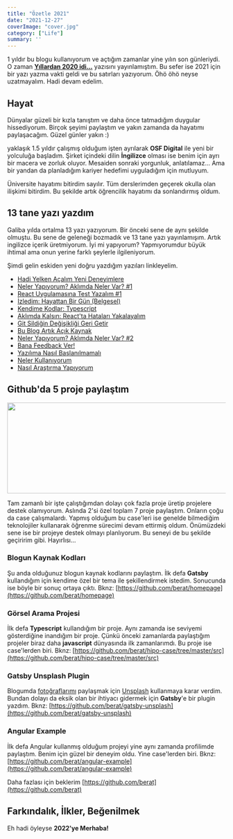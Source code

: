 ```yaml
---
title: "Özetle 2021"
date: "2021-12-27"
coverImage: "cover.jpg"
category: ["Life"]
summary: ''
---
```


1 yıldır bu blogu kullanıyorum ve açtığım zamanlar yine yılın son günleriydi. O zaman **[Yıllardan 2020 idi...](https://beratbozkurt.net/blog/yillardan-2020-idi/)** yazısını yayınlamıştım. Bu sefer ise 2021 için bir yazı yazma vakti geldi ve bu satırları yazıyorum. Öhö öhö neyse uzatmayalım. Hadi devam edelim. 

## Hayat

Dünyalar güzeli bir kızla tanıştım ve daha önce tatmadığım duygular hissediyorum. Birçok şeyimi paylaştım ve yakın zamanda da hayatımı paylaşacağım. Güzel günler yakın :)

yaklaşık 1.5 yıldır çalışmış olduğum işten ayrılarak **OSF Digital** ile yeni bir yolculuğa başladım. Şirket içindeki dilin **İngilizce** olması ise benim için ayrı bir macera ve zorluk oluyor. Mesaiden sonraki yorgunluk, anlatılamaz... Ama bir yandan da planladığım kariyer hedefimi uyguladığım için mutluyum. 

Üniversite hayatımı bitirdim sayılır. Tüm derslerimden geçerek okulla olan ilişkimi bitirdim. Bu şekilde artık öğrencilik hayatımı da sonlandırmış oldum. 

## 13 tane yazı yazdım

Galiba yılda ortalma 13 yazı yazıyorum. Bir önceki sene de aynı şekilde olmuştu. Bu sene de geleneği bozmadık ve 13 tane yazı yayınlamışım. Artık ingilizce içerik üretmiyorum. İyi mi yapıyorum? Yapmıyorumdur büyük ihtimal ama onun yerine farklı şeylerle ilgileniyorum.

Şimdi gelin eskiden yeni doğru yazdığım yazıları linkleyelim.
- [Hadi Yelken Açalım Yeni Deneyimlere](https://beratbozkurt.net/blog/hadi-yelken-acalim-yeni-deneyimlere/)
- [Neler Yapıyorum? Aklımda Neler Var? #1](https://beratbozkurt.net/blog/neler-yapiyorum-aklimda-neler-var-1/)
- [React Uygulamasına Test Yazalım #1](https://beratbozkurt.net/blog/react-uygulamasina-test-yazalim-1/)
- [İzledim: Hayattan Bir Gün (Belgesel)](https://beratbozkurt.net/blog/izledim-hayattan-bir-gun/)
- [Kendime Kodlar: Typescript](https://beratbozkurt.net/blog/kendime-kodlar-typescript/)
- [Aklımda Kalsın: React'ta Hataları Yakalayalım](https://beratbozkurt.net/blog/aklimda-kalsin-reactta-hatalari-yakalayalim/)
- [Git Sildiğin Değişikliği Geri Getir](https://beratbozkurt.net/blog/git-sildigin-degisikligi-geri-getirmek/)
- [Bu Blog Artık Açık Kaynak](https://beratbozkurt.net/blog/kisisel-blogumun-kodlari-acik-kaynak/)
- [Neler Yapıyorum? Aklımda Neler Var? #2](https://beratbozkurt.net/blog/neler-yapiyorum-aklimda-neler-var-2/)
- [Bana Feedback Ver!](https://beratbozkurt.net/blog/bana-feedback-ver/)
- [Yazılıma Nasıl Başlanılmamalı](https://beratbozkurt.net/blog/yazilima-nasil-baslanilmamali/)
- [Neler Kullanıyorum](https://beratbozkurt.net/blog/neler-kullaniyorum/)
- [Nasıl Araştırma Yapıyorum](https://beratbozkurt.net/blog/nasil-arastirma-yapiyorum/)

## Github'da 5 proje paylaştım

<Image alt="" src="/posts/ozetle-2021/github.png" width="783" height="209" />

Tam zamanlı bir işte çalıştığımdan dolayı çok fazla proje üretip projelere destek olamıyorum. Aslında 2'si özel toplam 7 proje paylaştım. Onların çoğu da case çalışmalardı. Yapmış olduğum bu case'leri ise genelde bilmediğim teknolojiler kullanarak öğrenme sürecimi devam ettirmiş oldum. Önümüzdeki sene ise bir projeye destek olmayı planlıyorum. Bu seneyi de bu şekilde geçiririm gibi. Hayırlısı...

<h3>Blogun Kaynak Kodları</h3>

Şu anda olduğunuz blogun kaynak kodlarını paylaştım. İlk defa **Gatsby** kullandığım için kendime özel bir tema ile şekillendirmek istedim. Sonucunda ise böyle bir sonuç ortaya çıktı. Bknz: [https://github.com/berat/homepage](https://github.com/berat/homepage)

<h3>Görsel Arama Projesi</h3>

İlk defa **Typescript** kullandığım bir proje. Aynı zamanda ise seviyemi gösterdiğine inandığım bir proje. Çünkü önceki zamanlarda paylaştığım projeler biraz daha **javascript** dünyasında ilk zamanlarımdı. Bu proje ise case'lerden biri. Bknz: [https://github.com/berat/hipo-case/tree/master/src](https://github.com/berat/hipo-case/tree/master/src)

<h3>Gatsby Unsplash Plugin</h3>

Blogumda [fotoğraflarımı](https://beratbozkurt.net/photos) paylaşmak için [Unsplash](https://unsplash.com/beratbozkurt0) kullanmaya karar verdim. Bundan dolayı da eksik olan bir ihtiyacı gidermek için **Gatsby**'e bir plugin yazdım. Bknz: [https://github.com/berat/gatsby-unsplash](https://github.com/berat/gatsby-unsplash) 

<h3>Angular Example</h3>

İlk defa Angular kullanmış olduğum projeyi yine aynı zamanda profilimde paylaştım. Benim için güzel bir deneyim oldu. Yine case'lerden biri. Bknz: [https://github.com/berat/angular-example](https://github.com/berat/angular-example)

Daha fazlası için beklerim [https://github.com/berat](https://github.com/berat)

<h2>Farkındalık, İlkler, Beğenilmek</h2>


<Tweet id="1425043594453430273" />


<Tweet id="1376188569153376259" />

<Tweet id="1374805180689100809" />

Eh hadi öyleyse **2022'ye Merhaba!**
